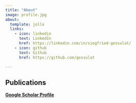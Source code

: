 ```yaml
---
title: "About"
image: profile.jpg
about:
  template: jolla
  links:
    - icon: linkedin
      text: LinkedIn
      href: https://linkedin.com/in/siegfried-gessulat/
    - icon: github
      text: Github
      href: https://github.com/gessulat

---
```


## Publications

__[Google Scholar Profile](https://scholar.google.com/citations?user=cXplLrgAAAAJ&hl=en)__
